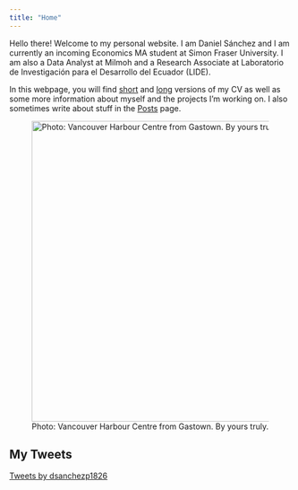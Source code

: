 ```yaml
---
title: "Home"
---
```


Hello there! Welcome to my personal website. I am Daniel Sánchez and I am currently an incoming Economics MA student at Simon Fraser University. I am also a Data Analyst at Milmoh and a Research Associate at Laboratorio de Investigación para el Desarrollo del Ecuador (LIDE).

In this webpage, you will find [short](files/cv/daniel_sanchez_cv_shorter.pdf) and [long](files/cv/daniel_sanchez_cv.pdf) versions of my CV as well as some more information about myself and the projects I'm working on. I also sometimes write about stuff in the [Posts](posts_home.qmd) page.

![Photo: Vancouver Harbour Centre from Gastown. By yours truly.](icon.jpeg){fig-align="center" width="536"}

## My Tweets

<a class="twitter-timeline" data-theme="dark" href="https://twitter.com/daniel_ec18?ref_src=twsrc%5Etfw">Tweets by dsanchezp1826</a>

```{=html}
<script async src="https://platform.twitter.com/widgets.js" charset="utf-8"></script>
```
